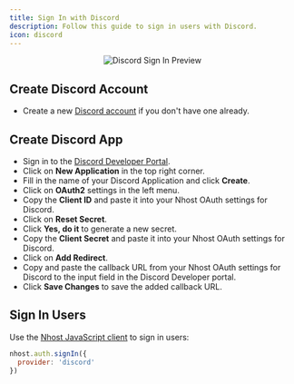 ```yaml
---
title: Sign In with Discord
description: Follow this guide to sign in users with Discord.
icon: discord
---
```



<p align="center">
  <img
    alt="Discord Sign In Preview"
    src="/images/guides/auth/discord-signin.svg"
    width={480}
    height={267}
  />
</p>

## Create Discord Account

- Create a new [Discord account](https://discord.com/) if you don't have one already.

## Create Discord App

- Sign in to the [Discord Developer Portal](https://discord.com/developers/applications).
- Click on **New Application** in the top right corner.
- Fill in the name of your Discord Application and click **Create**.
- Click on **OAuth2** settings in the left menu.
- Copy the **Client ID** and paste it into your Nhost OAuth settings for Discord.
- Click on **Reset Secret**.
- Click **Yes, do it** to generate a new secret.
- Copy the **Client Secret** and paste it into your Nhost OAuth settings for Discord.
- Click on **Add Redirect**.
- Copy and paste the callback URL from your Nhost OAuth settings for Discord to the input field in the Discord Developer portal.
- Click **Save Changes** to save the added callback URL.

## Sign In Users

Use the [Nhost JavaScript client](/reference/javascript) to sign in users:

```js
nhost.auth.signIn({
  provider: 'discord'
})
```
